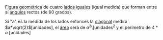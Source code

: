 [[Figura geométrica]] de cuatro [[lados iguales]] (igual medida) que forman entre sí [[ángulos]] rectos (de 90 grados).

Si "a" es la medida de los lados entonces la [[diagonal]] medirá <math>a*\sqrt{2}</math>[unidades], el [[área]] será de <math>a^2</math>\[unidades<math>^2</math> y el perímetro de <math>4*a</math> [unidades]
